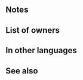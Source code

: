 {{Special
|tagid=SID_滅殺
|intID=2841
|exclusive=0
|canUseWeapon={{WeaponList|Dagger}}
|canUseMove={{MoveList|All}}
|cost=500
|cooldown=4
|effect=When Special triggers, treats foe's Def/Res as if reduced by 75% during combat. Disables non-Special skills that "reduce damage by X%."
|required=Luna
|properties=random_owner,offensive_special
}}
==Notes==
{{DamageReductionNeutralization}}
==List of owners==
{{Skill Hero List}}
{{NoInheritHeroes}}
==In other languages==
{{OtherLanguages
|japanese=滅殺
|german=Exitus
|spanishEU=Letalidad
|spanishLA=Letalidad
|french=Meurtrier
|italian=Flagello
|chineseTW=滅殺
|portuguese=Letalidade
}}
==See also==
{{See also skills|cond=(Description LIKE '%disables%reduce%damage by x%' OR Description LIKE '%neutralizes%reduce%damage by x%') AND Description LIKE '%non-Special%' AND Description NOT LIKE '%reduces the percentage%'}}
{{Specials Navbox}}
